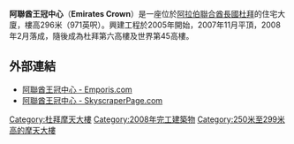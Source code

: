 {{Infobox Skyscraper
|building_name=阿聯酋王冠中心<br />Emirates Crown
|image= 
|caption= 阿聯酋王冠中心（圖右）
|use=住宅
|address=
|location={{UAE}}[[杜拜|杜拜]]
|roof= 
|floor_count=63
|built=2005年-2008年
|groundbreaking=
|est_completion=
|opening=
|elevator_count=
|floor_area=
|developer=EMAAR Properties
|architect=DAR Consult
|skyscraperpage_id= 219093|}}

'''阿聯酋王冠中心'''（'''Emirates Crown'''）是一座位於[[阿拉伯聯合酋長國|阿拉伯聯合酋長國]][[杜拜|杜拜]]的住宅大廈，樓高296米（971英呎）。興建工程於2005年開始，2007年11月平頂，2008年2月落成，隨後成為杜拜第六高樓及世界第45高樓。

==外部連結==
*[http://www.emporis.com/en/wm/bu/?id=emiratescrown-dubai-unitedarabemirates 阿聯酋王冠中心 - Emporis.com] {{Wayback|url=http://www.emporis.com/en/wm/bu/?id=emiratescrown-dubai-unitedarabemirates |date=20080316205939 }}
*[http://skyscraperpage.com/cities/?buildingID=34475 阿聯酋王冠中心 - SkyscraperPage.com] {{Wayback|url=http://skyscraperpage.com/cities/?buildingID=34475 |date=20120930071218 }}

{{commons|Emirates Crown}}
{{coord|25|05|17|N|55|08|47|E|type:buildings|display=title}}

[[Category:杜拜摩天大樓|Category:杜拜摩天大樓]]
[[Category:2008年完工建築物|Category:2008年完工建築物]]
[[Category:250米至299米高的摩天大樓|Category:250米至299米高的摩天大樓]]
